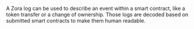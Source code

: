 A Zora log can be used to describe an event within a smart contract, like a token transfer or a change of ownership. Those logs are decoded based on submitted smart contracts to make them human readable.